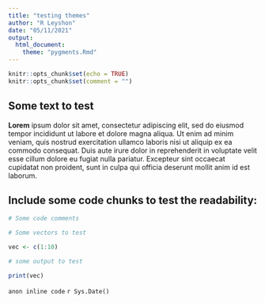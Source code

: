```yaml
---
title: "testing themes"
author: "R Leyshon"
date: "05/11/2021"
output:
  html_document:
    theme: "pygments.Rmd"
---
```


```r
knitr::opts_chunk$set(echo = TRUE)
knitr::opts_chunk$set(comment = "")
```

## Some text to test

**Lorem** ipsum dolor sit amet, consectetur adipiscing elit, sed do eiusmod tempor
incididunt ut labore et dolore magna aliqua. Ut enim ad minim veniam, quis
nostrud exercitation ullamco laboris nisi ut aliquip ex ea commodo consequat.
Duis aute irure dolor in reprehenderit in voluptate velit esse cillum dolore eu
fugiat nulla pariatur. Excepteur sint occaecat cupidatat non proident, sunt in
culpa qui officia deserunt mollit anim id est laborum.

## Include some code chunks to test the readability:

```r

# Some code comments

# Some vectors to test

vec <- c(1:10)

# some output to test

print(vec)

```

`anon inline code`
`r Sys.Date()`

